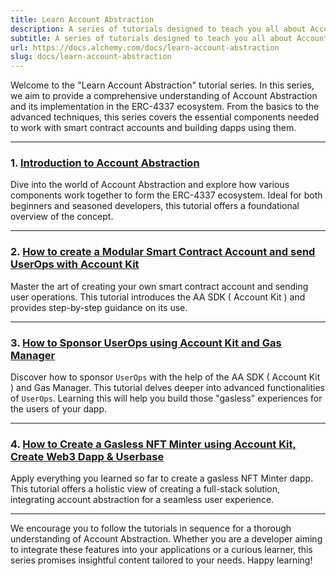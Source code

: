 ```yaml
---
title: Learn Account Abstraction
description: A series of tutorials designed to teach you all about Account Abstraction and building dapps with smart contract accounts
subtitle: A series of tutorials designed to teach you all about Account Abstraction and building dapps with smart contract accounts
url: https://docs.alchemy.com/docs/learn-account-abstraction
slug: docs/learn-account-abstraction
---
```


Welcome to the "Learn Account Abstraction" tutorial series. In this series, we aim to provide a comprehensive understanding of Account Abstraction and its implementation in the ERC-4337 ecosystem. From the basics to the advanced techniques, this series covers the essential components needed to work with smart contract accounts and building dapps using them.

***

### **1. [Introduction to Account Abstraction](/docs/introduction-to-account-abstraction)**

Dive into the world of Account Abstraction and explore how various components work together to form the ERC-4337 ecosystem. Ideal for both beginners and seasoned developers, this tutorial offers a foundational overview of the concept.

***

### **2. [How to create a Modular Smart Contract Account and send UserOps with Account Kit](/docs/how-to-create-a-modular-smart-contract-account-and-send-userops-with-account-kit)**

Master the art of creating your own smart contract account and sending user operations. This tutorial introduces the AA SDK ( Account Kit ) and provides step-by-step guidance on its use.

***

### **3. [How to Sponsor UserOps using Account Kit and Gas Manager](/docs/how-to-sponsor-userops-using-aa-sdk-and-gas-manager)**

Discover how to sponsor `UserOps` with the help of the AA SDK ( Account Kit ) and Gas Manager. This tutorial delves deeper into advanced functionalities of `UserOps`. Learning this will help you build those "gasless" experiences for the users of your dapp.

***

### **4. [How to Create a Gasless NFT Minter using Account Kit, Create Web3 Dapp & Userbase](/docs/how-to-create-a-gasless-nft-minter-using-aa-sdk-create-web3-dapp-userbase)**

Apply everything you learned so far to create a gasless NFT Minter dapp. This tutorial offers a holistic view of creating a full-stack solution, integrating account abstraction for a seamless user experience.

***

We encourage you to follow the tutorials in sequence for a thorough understanding of Account Abstraction. Whether you are a developer aiming to integrate these features into your applications or a curious learner, this series promises insightful content tailored to your needs. Happy learning!
